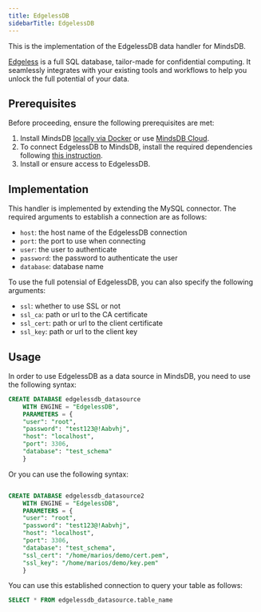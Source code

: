 ```yaml
---
title: EdgelessDB
sidebarTitle: EdgelessDB
---
```


This is the implementation of the EdgelessDB data handler for MindsDB.

[Edgeless](https://edgeless.systems/) is a full SQL database, tailor-made for confidential computing. It seamlessly integrates with your existing tools and workflows to help you unlock the full potential of your data.

## Prerequisites

Before proceeding, ensure the following prerequisites are met:

1. Install MindsDB [locally via Docker](https://docs.mindsdb.com/setup/self-hosted/docker) or use [MindsDB Cloud](https://cloud.mindsdb.com/).
2. To connect EdgelessDB to MindsDB, install the required dependencies following [this instruction](/setup/self-hosted/docker#install-dependencies).
3. Install or ensure access to EdgelessDB.

## Implementation

This handler is implemented by extending the MySQL connector.
The required arguments to establish a connection are as follows:

* `host`: the host name of the EdgelessDB connection
* `port`: the port to use when connecting
* `user`: the user to authenticate
* `password`: the password to authenticate the user
* `database`: database name

To use the full potensial of EdgelessDB, you can also specify the following arguments:

* `ssl`: whether to use SSL or not
* `ssl_ca`: path or url to the CA certificate
* `ssl_cert`: path or url to the client certificate
* `ssl_key`: path or url to the client key

## Usage

In order to use EdgelessDB as a data source in MindsDB, you need to use the following syntax:

```sql
CREATE DATABASE edgelessdb_datasource
    WITH ENGINE = "EdgelessDB",
    PARAMETERS = {
    "user": "root",
    "password": "test123@!Aabvhj",
    "host": "localhost",
    "port": 3306,
    "database": "test_schema"
    }
```
Or you can use the following syntax:

```sql

CREATE DATABASE edgelessdb_datasource2
    WITH ENGINE = "EdgelessDB",
    PARAMETERS = {
    "user": "root",
    "password": "test123@!Aabvhj",
    "host": "localhost",
    "port": 3306,
    "database": "test_schema",
    "ssl_cert": "/home/marios/demo/cert.pem",
    "ssl_key": "/home/marios/demo/key.pem"
    }
```

You can use this established connection to query your table as follows:

```sql
SELECT * FROM edgelessdb_datasource.table_name
```
